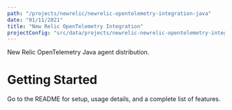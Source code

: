 ```yaml
---
path: "/projects/newrelic/newrelic-opentelemetry-integration-java"
date: "01/11/2021"
title: "New Relic OpenTelemetry Integration"
projectConfig: "src/data/projects/newrelic-newrelic-opentelemetry-integration-java.json"
---
```



New Relic OpenTelemetry Java agent distribution.

# Getting Started

Go to the <Link to="https://github.com/newrelic/newrelic-opentelemetry-integration-java/blob/main/README.md">README</Link> for setup, usage details, and a complete list of features.


